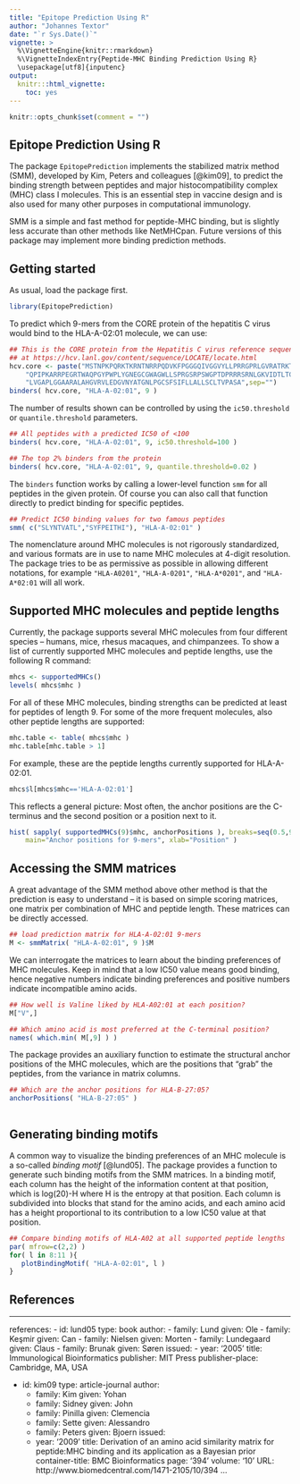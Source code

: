 ```yaml
---
title: "Epitope Prediction Using R"
author: "Johannes Textor"
date: "`r Sys.Date()`"
vignette: >
  %\VignetteEngine{knitr::rmarkdown}
  %\VignetteIndexEntry{Peptide-MHC Binding Prediction Using R}
  \usepackage[utf8]{inputenc} 
output:
  knitr:::html_vignette:
    toc: yes
---
```


```r
knitr::opts_chunk$set(comment = "")
```

## Epitope Prediction Using R

The package `EpitopePrediction` implements the stabilized matrix method (SMM), 
developed by Kim, Peters and 
colleagues [@kim09], to predict the binding strength between peptides and major 
histocompatibility
complex (MHC) class I molecules. This is an essential step in vaccine design and is also
used for many other purposes in computational immunology.

SMM is a simple and fast method for peptide-MHC binding, but is slightly less accurate
than other methods like NetMHCpan. Future versions of this package may implement more
binding prediction methods.

## Getting started

As usual, load the package first.

```r
library(EpitopePrediction)
```

To predict which 9-mers from the CORE protein of the hepatitis C virus would bind to the
HLA-A-02:01 molecule, we can use:

```r
## This is the CORE protein from the Hepatitis C virus reference sequence available
## at https://hcv.lanl.gov/content/sequence/LOCATE/locate.html
hcv.core <- paste("MSTNPKPQRKTKRNTNRRPQDVKFPGGGQIVGGVYLLPRRGPRLGVRATRKTSERSQPRGRR",
	"QPIPKARRPEGRTWAQPGYPWPLYGNEGCGWAGWLLSPRGSRPSWGPTDPRRRSRNLGKVIDTLTCGFADLMGYIP",
	"LVGAPLGGAARALAHGVRVLEDGVNYATGNLPGCSFSIFLLALLSCLTVPASA",sep="")
binders( hcv.core, "HLA-A-02:01", 9 )
```

The number of results shown can be controlled by using the 
`ic50.threshold` or `quantile.threshold` parameters.

```r
## All peptides with a predicted IC50 of <100
binders( hcv.core, "HLA-A-02:01", 9, ic50.threshold=100 )
```

```r
## The top 2% binders from the protein
binders( hcv.core, "HLA-A-02:01", 9, quantile.threshold=0.02 )
```

The `binders` function works by calling a lower-level function `smm` for all peptides
in the given protein. Of course you can also call that function directly to predict 
binding for specific peptides.

```r
## Predict IC50 binding values for two famous peptides
smm( c("SLYNTVATL","SYFPEITHI"), "HLA-A-02:01" )
```

The nomenclature around MHC molecules is not rigorously standardized, and various formats
are in use to name MHC molecules at 4-digit resolution. The package tries to be as 
permissive as possible in allowing different notations, for example 
`"HLA-A0201"`, `"HLA-A-0201"`, `"HLA-A*0201"`, and `"HLA-A*02:01` will all work.

## Supported MHC molecules and peptide lengths

Currently, the package supports several MHC molecules from four different species -- 
humans, mice, rhesus macaques, and chimpanzees. 
To show a list of currently supported MHC molecules and peptide
lengths, use the following R command:

```r
mhcs <- supportedMHCs()
levels( mhcs$mhc )
```

For all of these MHC molecules, binding strengths can be predicted at least for peptides of
length 9. For some of the more frequent molecules, also other peptide lengths are 
supported:

```r
mhc.table <- table( mhcs$mhc )
mhc.table[mhc.table > 1]
```

For example, these are the peptide lengths currently supported for HLA-A-02:01.

```r
mhcs$l[mhcs$mhc=='HLA-A-02:01']
```

This reflects a general picture: Most often, the anchor positions are the C-terminus and
the second position or a position next to it.

```r
hist( sapply( supportedMHCs(9)$mhc, anchorPositions ), breaks=seq(0.5,9.5,1), 
	main="Anchor positions for 9-mers", xlab="Position" )
```

## Accessing the SMM matrices

A great advantage of the SMM method above other method is that the prediction is easy to
understand -- it is based on simple scoring matrices, one matrix per combination of MHC
and peptide length. These matrices can be directly accessed.

```r
## load prediction matrix for HLA-A-02:01 9-mers
M <- smmMatrix( "HLA-A-02:01", 9 )$M
```

We can interrogate the matrices to learn about the binding preferences of MHC molecules.
Keep in mind that a low IC50 value means good binding, hence negative numbers indicate
binding preferences and positive numbers indicate incompatible amino acids.

```r
## How well is Valine liked by HLA-A02:01 at each position?
M["V",]
```

```r
## Which amino acid is most preferred at the C-terminal position?
names( which.min( M[,9] ) )
```

The package provides an auxiliary function to estimate the structural anchor positions of
the MHC molecules, which are the positions that "grab" the peptides, from the variance
in matrix columns.

```r
## Which are the anchor positions for HLA-B-27:05?
anchorPositions( "HLA-B-27:05" )
```



```r


```

## Generating binding motifs

A common way to visualize the binding preferences of an MHC molecule is a so-called
_binding motif_ [@lund05]. The package provides a function to generate such binding 
motifs from the
SMM matrices. In a binding motif, each column has the height of the information content
at that position, which is log(20)-H where H is the entropy at that position. Each column
is subdivided into blocks that stand for the amino acids, and each amino acid has a height
proportional to its contribution to a low IC50 value at that position.


```r
## Compare binding motifs of HLA-A02 at all supported peptide lengths
par( mfrow=c(2,2) )
for( l in 8:11 ){
   plotBindingMotif( "HLA-A-02:01", l )
}
```


## References

---
references:
- id: lund05
  type: book
  author:
  - family: Lund
    given: Ole
  - family: Keşmir
    given: Can
  - family: Nielsen
    given: Morten
  - family: Lundegaard
    given: Claus
  - family: Brunak
    given: Søren
  issued:
  - year: '2005'
  title: Immunological Bioinformatics
  publisher: MIT Press
  publisher-place: Cambridge, MA, USA

- id: kim09
  type: article-journal
  author:
  - family: Kim
    given: Yohan
  - family: Sidney
    given: John
  - family: Pinilla
    given: Clemencia
  - family: Sette
    given: Alessandro
  - family: Peters
    given: Bjoern
  issued:
  - year: '2009'
  title: Derivation of an amino acid similarity matrix for peptide:MHC binding and
    its application as a Bayesian prior
  container-title: BMC Bioinformatics
  page: '394'
  volume: '10'
  URL: http://www.biomedcentral.com/1471-2105/10/394
...






